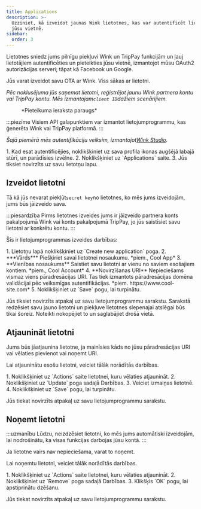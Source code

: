 ```yaml
---
title: Applications
description: >-
  Uzziniet, kā izveidot jaunas Wink lietotnes, kas var autentificēt lietotājus
  jūsu vietnē.
sidebar:
  order: 3
---
```


Lietotnes sniedz jums pilnīgu piekļuvi Wink un TripPay funkcijām un ļauj lietotājiem autentificēties un pieteikties jūsu vietnē, izmantojot mūsu OAuth2 autorizācijas serveri; tāpat kā Facebook un Google.

Jūs varat izveidot savu OTA ar Wink. Viss sākas ar lietotni.

*Pēc noklusējuma jūs saņemat lietotni, reģistrējot jaunu Wink partnera kontu vai TripPay kontu. Mēs izmantojam`client ID`dažiem scenārijiem.*

<figure>
  <CloudinaryImage width="350" height="215" resize="scale" quality="best" alt="Parauga pieteikums" src="academy/application" errorImage="noimage_opaque_nyrtl0.png" />

  <figcaption>*Pieteikuma ieraksta paraugs*</figcaption>
</figure>


:::piezīme
Visiem API galapunktiem var izmantot lietojumprogrammu, kas ģenerēta Wink vai TripPay platformā.
:::

*Šajā piemērā mēs autentifikāciju veiksim, izmantojot[Wink Studio](https://studio.wink.travel).*

<Steps>
  1. Kad esat autentificējies, noklikšķiniet uz sava profila ikonas augšējā labajā stūrī, un parādīsies izvēlne.
  2. Noklikšķiniet uz `Applications` saite.
  3. Jūs tiksiet novirzīts uz savu lietotņu lapu.
</Steps>


## Izveidot lietotni

Tā kā jūs nevarat piekļūt`secret key`no lietotnes, ko mēs jums izveidojām, jums būs jāizveido sava.

:::piesardzība
Pirms lietotnes izveides jums ir jāizveido partnera konts pakalpojumā Wink vai konts pakalpojumā TripPay, jo jūs saistīsiet savu lietotni ar konkrētu kontu.
:::

Šīs ir lietojumprogrammas izveides darbības:

<Steps>
  1. Lietotņu lapā noklikšķiniet uz `Create new application` poga.
  2. ***Vārds*** Piešķiriet savai lietotnei nosaukumu. *piem., Cool App*
  3. **Vienības nosaukums** Saistiet savu lietotni ar vienu no saviem esošajiem kontiem. *piem., Cool Account*
  4. **Novirzīšanas URI** Nepieciešams vismaz viens pāradresācijas URI. Tas tiek izmantots pāradresācijas domēna validācijai pēc veiksmīgas autentifikācijas. *piem. https://www.cool-site.com*
  5. Noklikšķiniet uz `Save` pogu, lai turpinātu.
</Steps>


Jūs tiksiet novirzīts atpakaļ uz savu lietojumprogrammu sarakstu. Sarakstā redzēsiet savu jauno lietotni un piekļuve lietotnes slepenajai atslēgai būs tikai šoreiz. Noteikti nokopējiet to un saglabājiet drošā vietā.

## Atjaunināt lietotni

Jums būs jāatjaunina lietotne, ja mainīsies kāds no jūsu pāradresācijas URI vai vēlaties pievienot vai noņemt URI.

Lai atjauninātu esošu lietotni, veiciet tālāk norādītās darbības.

<Steps>
  1. Noklikšķiniet uz `Actions` saite lietotnei, kuru vēlaties atjaunināt.
  2. Noklikšķiniet uz `Update` poga sadaļā Darbības.
  3. Veiciet izmaiņas lietotnē.
  4. Noklikšķiniet uz `Save` pogu, lai turpinātu.
</Steps>


Jūs tiekat novirzīts atpakaļ uz savu lietojumprogrammu sarakstu.

## Noņemt lietotni

:::uzmanību
Lūdzu, neizdzēsiet lietotni, ko mēs jums automātiski izveidojām, lai nodrošinātu, ka visas funkcijas darbojas jūsu kontā.
:::

Ja lietotne vairs nav nepieciešama, varat to noņemt.

Lai noņemtu lietotni, veiciet tālāk norādītās darbības.

<Steps>
  1. Noklikšķiniet uz `Actions` saite lietotnei, kuru vēlaties atjaunināt.
  2. Noklikšķiniet uz `Remove` poga sadaļā Darbības.
  3. Klikšķis `OK` pogu, lai apstiprinātu dzēšanu.
</Steps>


Jūs tiekat novirzīts atpakaļ uz savu lietojumprogrammu sarakstu.

